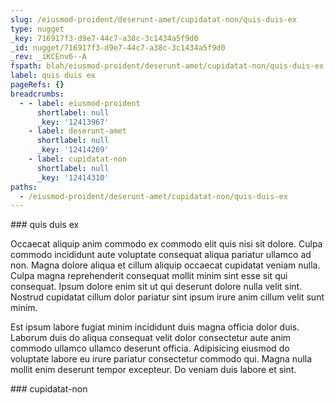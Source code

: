 ```yaml
---
slug: /eiusmod-proident/deserunt-amet/cupidatat-non/quis-duis-ex
type: nugget
_key: 716917f3-d9e7-44c7-a38c-3c1434a5f9d0
_id: nugget/716917f3-d9e7-44c7-a38c-3c1434a5f9d0
_rev: _iKCEnv6--A
fspath: blah/eiusmod-proident/deserunt-amet/cupidatat-non/quis-duis-ex.md
label: quis duis ex
pageRefs: {}
breadcrumbs:
  - - label: eiusmod-proident
      shortlabel: null
      _key: '12413967'
    - label: deserunt-amet
      shortlabel: null
      _key: '12414269'
    - label: cupidatat-non
      shortlabel: null
      _key: '12414310'
paths:
  - /eiusmod-proident/deserunt-amet/cupidatat-non/quis-duis-ex
---
```


<NuggetArea>
<Nugget slug="/eiusmod-proident/deserunt-amet/cupidatat-non/quis-duis-ex" type="nugget" _key="716917f3-d9e7-44c7-a38c-3c1434a5f9d0" _id="nugget/716917f3-d9e7-44c7-a38c-3c1434a5f9d0" _rev="_iKCEnv6--A" fspath="blah/eiusmod-proident/deserunt-amet/cupidatat-non/quis-duis-ex.md" label="quis duis ex" paths="/eiusmod-proident/deserunt-amet/cupidatat-non/quis-duis-ex">
<NuggetBody>
### quis duis ex

Occaecat aliquip anim commodo ex commodo elit quis nisi sit dolore. Culpa commodo incididunt aute voluptate consequat aliqua pariatur ullamco ad non. Magna dolore aliqua et cillum aliquip occaecat cupidatat veniam nulla. Culpa magna reprehenderit consequat mollit minim sint esse sit qui consequat. Ipsum dolore enim sit ut qui deserunt dolore nulla velit sint. Nostrud cupidatat cillum dolor pariatur sint ipsum irure anim cillum velit sunt minim.

Est ipsum labore fugiat minim incididunt duis magna officia dolor duis. Laborum duis do aliqua consequat velit dolor consectetur aute anim commodo ullamco ullamco deserunt officia. Adipisicing eiusmod do voluptate labore eu irure pariatur consectetur commodo qui. Magna nulla mollit enim deserunt tempor excepteur. Do veniam duis labore et sint.

</NuggetBody>
<Breadcrumbs>
<Crumbs>
<Crumb _key="12413967" label="eiusmod-proident" /><Crumb _key="12414269" label="deserunt-amet" /><Crumb _key="12414310" label="cupidatat-non" />
</Crumbs>
</Breadcrumbs>
</Nugget>

<NuggetsInbound>
</NuggetsInbound>
<NuggetsOutbound>
</NuggetsOutbound>
</NuggetArea>
<PassagesInbound>
<Passage direction="inbound" type="passage" _key="12414310" _id="passage/12414310" _rev="_iKCEnv2--B" label="cupidatat-non" passage="cupidatat-non" fspath="blah/eiusmod-proident/deserunt-amet/cupidatat-non" paths="/eiusmod-proident/deserunt-amet/cupidatat-non" slug="/eiusmod-proident/deserunt-amet/cupidatat-non">
<NuggetBody>
### cupidatat-non

</NuggetBody>
<Breadcrumbs>
<Crumbs>
<Crumb _key="12413967" label="eiusmod-proident" /><Crumb _key="12414269" label="deserunt-amet" />
</Crumbs>
</Breadcrumbs>
</Passage>

</PassagesInbound>
<PassagesOutbound>
</PassagesOutbound>